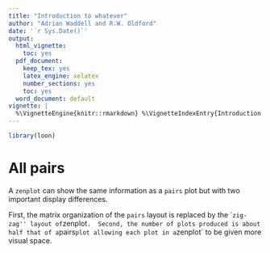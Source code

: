 ```yaml
---
title: "Introduction to whatever"
author: "Adrian Waddell and R.W. Oldford"
date: '`r Sys.Date()`'
output:
  html_vignette:
    toc: yes
  pdf_document:
    keep_tex: yes
    latex_engine: xelatex
    number_sections: yes
    toc: yes
  word_document: default
vignette: |
  %\VignetteEngine{knitr::rmarkdown} %\VignetteIndexEntry{Introduction to zenplots}
---
```


```r
library(loon)
```

# All pairs

A `zenplot` can show the same information as a `pairs` plot but with two important display differences.

First, the matrix organization of the `pairs` layout is replaced by the ``zig-zag'' layout of `zenplot`.  Second, the number of plots produced is about half that of a `pairs` plot allowing each plot in a `zenplot` to be given more visual space.
